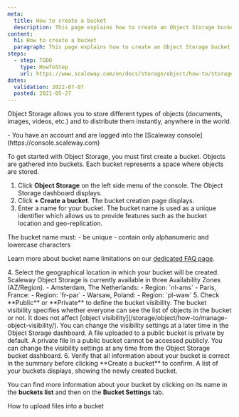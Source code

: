 ```yaml
---
meta:
  title: How to create a bucket
  description: This page explains how to create an Object Storage bucket.
content:
  h1: How to create a bucket
  paragraph: This page explains how to create an Object Storage bucket.
steps:
  - step: TODO
    type: HowToStep
    url: https://www.scaleway.com/en/docs/storage/object/how-to/storage/how-to/create-a-bucket/
dates:
  validation: 2022-07-07
  posted: 2021-05-27
---
```


Object Storage allows you to store different types of objects (documents, images, videos, etc.) and to distribute them instantly, anywhere in the world.

<Message type="requirement">
  - You have an account and are logged into the [Scaleway console](https://console.scaleway.com)
</Message>


To get started with Object Storage, you must first create a bucket. Objects are gathered into buckets. Each bucket represents a space where objects are stored.

1. Click **Object Storage** on the left side menu of the console. The Object Storage dashboard displays.
2. Click **+ Create a bucket**. The bucket creation page displays.
    <Lightbox src="scaleway-s3-main-page.webp" alt="" />
3. Enter a name for your bucket. The bucket name is used as a unique identifier which allows us to provide features such as the bucket location and geo-replication.
  <Message type="note">
  The bucket name must:
    - be unique 
    - contain only alphanumeric and lowercase characters

  Learn more about bucket name limitations on our [dedicated FAQ page](https://www.scaleway.com/en/faq/is-there-a-limitation-in-the-bucket-name/).

  </Message>
4. Select the geographical location in which your bucket will be created. Scaleway Object Storage is currently available in three Availability Zones (AZ/Region).
    - Amsterdam, The Netherlands: 
      - Region: `nl-ams`
    - Paris, France: 
      - Region: `fr-par`
    - Warsaw, Poland: 
      - Region: `pl-waw`
5. Check **Public** or **Private** to define the bucket visibility. The bucket visibility specifies whether everyone can see the list of objects in the bucket or not. It does not affect [object visibility](/storage/object/how-to/manage-object-visibility/). You can change the visibility settings at a later time in the Object Storage dashboard.
  <Message type="note">
  A file uploaded to a public bucket is private by default.
  A private file in a public bucket cannot be accessed publicly.
  You can change the visibility settings at any time from the Object Storage bucket dashboard.

  </Message>
6. Verify that all information about your bucket is correct in the summary before clicking **Create a bucket** to confirm. A list of your buckets displays, showing the newly created bucket.
    <Lightbox src="scaleway-bucket-list.webp" alt="" />

You can find more information about your bucket by clicking on its name in the **buckets list** and then on the **Bucket Settings** tab.


<Navigation title="See Also">
  <NextButton to="/storage/object/how-to/upload-files-into-a-bucket/">How to upload files into a bucket</NextButton>
</Navigation>
